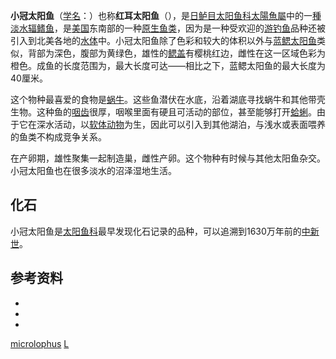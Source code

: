 {{Speciesbox 
| genus = Lepomis
| species = microlophus
| fossil_range={{fossil range|中中新世|現在}}
| image = Redear sunfish FWS 1.jpg
| status = LC
| status_system = IUCN3.1
| status_ref = <ref>{{IUCN | id = 202558 | taxon =''Lepomis microlophus''| assessor =NatureServe | assessment_year =2015 | version =4.1 | criteria-version =4.1 | accessdate =February 25, 2016 }}</ref>
| authority = [[阿尔伯特·甘瑟|甘瑟]], 1859
| synonyms = *''Pomotis microlophus''<br /><small>Günther, 1859</small>
}}
'''小冠太阳鱼'''（[[学名|学名]]：''{{lang|la|Lepomis microlophus}}''）也称'''红耳太阳鱼'''（{{lang-en|redear sunfish|link=yes}}），是[[日鲈目|日鲈目]][[太阳鱼科|太阳鱼科]][[太陽魚屬|太陽魚屬]]中的一[[種|種]][[淡水鱼|淡水]][[辐鳍鱼|辐鳍鱼]]，是[[美国|美国]]东南部的一种[[原生种|原生]][[鱼类|鱼类]]，因为是一种受欢迎的[[游钓鱼|游钓鱼]]品种还被引入到北美各地的[[水体|水体]]中。小冠太阳鱼除了色彩和较大的体积以外与[[蓝鳃太阳鱼|蓝鳃太阳鱼]]类似，背部为深色，腹部为黄绿色，雄性的[[鱼鳃|鳃盖]]有樱桃红边，雌性在这一区域色彩为橙色。成鱼的长度范围为{{convert|20|-|24|cm|lk=on}}，最大长度可达{{convert|43.2|cm}}——相比之下，蓝鳃太阳鱼的最大长度为40厘米。

这个物种最喜爱的食物是[[蜗牛|蜗牛]]。这些鱼潜伏在水底，沿着湖底寻找蜗牛和其他带壳生物。这种鱼的[[咽齿|咽齿]]很厚，咽喉里面有硬且可活动的部位，甚至能够打开[[蛤蜊|蛤蜊]]。由于它在深水活动，以[[软体动物|软体动物]]为生，因此可以引入到其他湖泊，与浅水或表面喂养的鱼类不构成竞争关系。

在产卵期，雄性聚集一起制造巢，雌性产卵。这个物种有时候与其他太阳鱼杂交。 小冠太阳鱼也在很多淡水的沼泽湿地生活。

==化石==
小冠太阳鱼是[[太阳鱼科|太阳鱼科]]最早发现化石记录的品种，可以追溯到1630万年前的[[中新世|中新世]]。

==参考资料==
{{reflist}}
* {{Cite book |last=Ellis |first=Jack |title=The Sunfishes-A Fly Fishing Journey of Discovery |year=1993 |publisher=Abenaki Publishers, Inc. |location=Bennington, VT|isbn=0-936644-17-6 }}
*{{Cite book |last=Rice |first=F. Philip |title=America's Favorite Fishing-A Complete Guide to Angling for Panfish |year=1964 |publisher=Harper Row |location=New York }}
*{{Cite book |last=Rice |first=F. Philip |title=Panfishing |url=https://archive.org/details/panfishing00rice |year=1984 |publisher=Stackpole Books |location=New York |isbn=0-943822-25-4}}
{{Taxonbar}}

[[Category:太陽魚屬|microlophus]]
[[Category:1859年描述的魚類|L]]